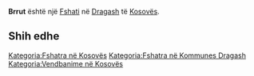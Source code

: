 {{Fshat në 
 | Emri                = Brrut
 | Emri (Rasa dhanore) = 
 | Figura              = 
 | Shteti              = Kosovës
 | Komuna              = Dragash
 | Kodi postar         = 
 | Sipërfaqja          = 
 | Popullsia           = 0
 | Regj. i popullsisë  = 
 | Dend. e popullsisë  = 
 | Faqja zyrtare       = 
 <!--- Koordinatat ----> 
 | Gjerësia            = 42.12944
 | Gjatësia            = 20.70028
 | Lartësia            = 
}}
'''Brrut''' është një [[Fshati]] në [[ Dragash ]] të [[ Kosovës ]].

<!-- == Gjeografia == -->
<!-- == Historia == -->
<!-- == Demografia == -->
== Shih edhe ==
{{Komuna Dragash}}
{{Kosovo-Administrata-Cung}}

[[Kategoria:Fshatra në Kosovës]]
[[Kategoria:Fshatra në Kommunes Dragash]]
[[Kategoria:Vendbanime në Kosovës]]